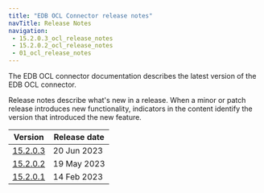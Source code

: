 ```yaml
---
title: "EDB OCL Connector release notes"
navTitle: Release Notes
navigation: 
 - 15.2.0.3_ocl_release_notes
 - 15.2.0.2_ocl_release_notes
 - 01_ocl_release_notes
---
```


The EDB OCL connector documentation describes the latest version of the EDB OCL connector. 

Release notes describe what's new in a release. When a minor or patch release introduces new functionality, indicators in the content identify the version that introduced the new feature.

|                Version                 | Release date |
| -------------------------------------- | ------------ |
| [15.2.0.3](15.2.0.3_ocl_release_notes) | 20 Jun 2023 |
| [15.2.0.2](15.2.0.2_ocl_release_notes) | 19 May 2023 |
| [15.2.0.1](01_ocl_release_notes)       | 14 Feb 2023 |

